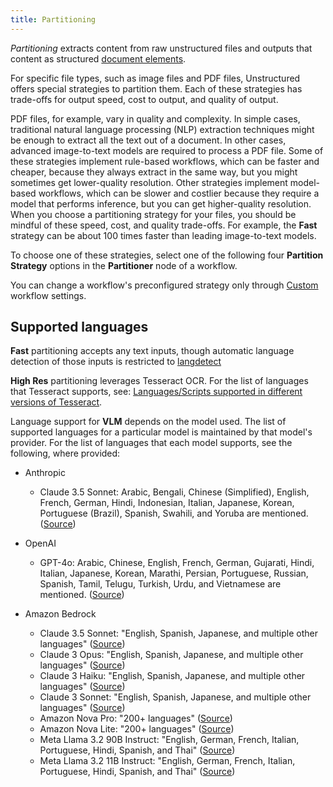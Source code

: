 ```yaml
---
title: Partitioning
---
```


_Partitioning_ extracts content from raw unstructured files and outputs that content as structured [document elements](/ui/document-elements).

For specific file types, such as image files and PDF files, Unstructured offers special strategies to partition them. Each of these 
strategies has trade-offs for output speed, cost to output, and quality of output.

PDF files, for example, vary in quality and complexity. In simple cases, traditional natural language processing (NLP) extraction techniques might 
be enough to extract all the text out of a document. In other cases, advanced image-to-text models are required 
to process a PDF file. Some of these strategies implement rule-based workflows, which can be faster and cheaper, because they always 
extract in the same way, but you might sometimes get lower-quality resolution. Other strategies implement 
model-based workflows, which can be slower and costlier because they require a model that performs inference, but you can get higher-quality resolution. 
When you choose a partitioning strategy for your files, you should be mindful of these speed, cost, and quality trade-offs. 
For example, the **Fast** strategy can be about 100 times faster than leading image-to-text models.

To choose one of these strategies, select one of the following four **Partition Strategy** options in the **Partitioner** node of a workflow.

<Note>You can change a workflow's preconfigured strategy only through [Custom](/ui/workflows#create-a-custom-workflow) workflow settings.</Note>


<PlatformPartitioningStrategies />

## Supported languages

**Fast** partitioning accepts any text inputs, though automatic language detection of those inputs is restricted to [langdetect](https://pypi.org/project/langdetect/)

**High Res** partitioning leverages Tesseract OCR. For the list of languages that Tesseract supports, see:
[Languages/Scripts supported in different versions of Tesseract](https://tesseract-ocr.github.io/tessdoc/Data-Files-in-different-versions.html).

Language support for **VLM** depends on the model used. The list of supported languages for a particular model is maintained by 
that model's provider. For the list of languages that each model supports, see the following, where provided:

- Anthropic

  - Claude 3.5 Sonnet: Arabic, Bengali, Chinese (Simplified), English, French, German, Hindi, Indonesian, Italian, Japanese, Korean, 
    Portuguese (Brazil), Spanish, Swahili, and Yoruba are mentioned. ([Source](https://docs.anthropic.com/en/docs/build-with-claude/multilingual-support))

- OpenAI

  - GPT-4o: Arabic, Chinese, English, French, German, Gujarati, Hindi, Italian, Japanese, Korean, Marathi, Persian, 
    Portuguese, Russian, Spanish, Tamil, Telugu, Turkish, Urdu, and Vietnamese are mentioned. ([Source](https://openai.com/index/hello-gpt-4o/))

- Amazon Bedrock

  - Claude 3.5 Sonnet: "English, Spanish, Japanese, and multiple other languages" ([Source](https://aws.amazon.com/bedrock/claude/))
  - Claude 3 Opus: "English, Spanish, Japanese, and multiple other languages" ([Source](https://aws.amazon.com/bedrock/claude/))
  - Claude 3 Haiku: "English, Spanish, Japanese, and multiple other languages" ([Source](https://aws.amazon.com/bedrock/claude/))
  - Claude 3 Sonnet: "English, Spanish, Japanese, and multiple other languages" ([Source](https://aws.amazon.com/bedrock/claude/))
  - Amazon Nova Pro: "200+ languages" ([Source](https://aws.amazon.com/ai/generative-ai/nova/))
  - Amazon Nova Lite: "200+ languages" ([Source](https://aws.amazon.com/ai/generative-ai/nova/))
  - Meta Llama 3.2 90B Instruct: "English, German, French, Italian, Portuguese, Hindi, Spanish, and Thai" ([Source](https://aws.amazon.com/bedrock/llama/))
  - Meta Llama 3.2 11B Instruct: "English, German, French, Italian, Portuguese, Hindi, Spanish, and Thai" ([Source](https://aws.amazon.com/bedrock/llama/))


